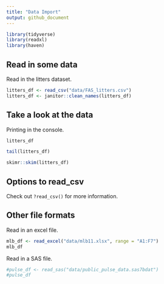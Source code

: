 ```yaml
---
title: "Data Import"
output: github_document
---
```


```r
library(tidyverse)
library(readxl)
library(haven)
```

## Read in some data

Read in the litters dataset.

```r
litters_df <- read_csv("data/FAS_litters.csv")
litters_df <- janitor::clean_names(litters_df)
```


## Take a look at the data

Printing in the console.

```r
litters_df
```

```r
tail(litters_df)
```

```r
skimr::skim(litters_df)
```


## Options to read_csv

Check out `?read_csv()` for more information.

## Other file formats

Read in an excel file.

```r
mlb_df <- read_excel("data/mlb11.xlsx", range = "A1:F7")
mlb_df
```

Read in a SAS file.

```r
#pulse_df <- read_sas("data/public_pulse_data.sas7bdat")
#pulse_df
```

